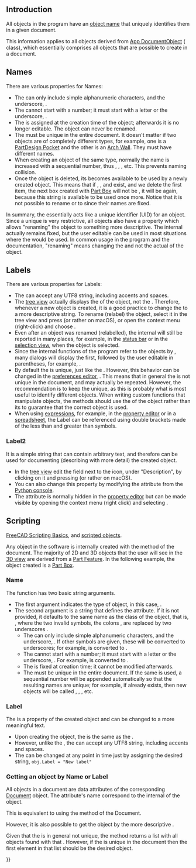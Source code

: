 <languages/>
<translate>

== Introduction == <!--T:1-->

</translate>
{{TOCright}}
<translate>

<!--T:2-->
All objects in the program have an [[Object_name|object name]] that uniquely identifies them in a given document.

<!--T:3-->
This information applies to all objects derived from [[App_DocumentObject|App DocumentObject]] ({{incode|App::DocumentObject}} class), which essentially comprises all objects that are possible to create in a document.

== Names == <!--T:4-->

<!--T:5-->
There are various properties for Names:
* The {{incode|Name}} can only include simple alphanumeric characters, and the underscore, {{incode|[_0-9a-zA-Z]}}.
* The {{incode|Name}} cannot start with a number; it must start with a letter or the underscore, {{incode|[_a-zA-Z]}}.
* The {{incode|Name}} is assigned at the creation time of the object; afterwards it is no longer editable. The object can never be renamed.
* The {{incode|Name}} must be unique in the entire document. It doesn't matter if two objects are of completely different types, for example, one is a [[PartDesign_Pocket|PartDesign Pocket]] and the other is an [[Arch_Wall|Arch Wall]]. They must have different names.
* When creating an object of the same type, normally the name is increased with a sequential number, thus {{incode|Box}}, {{incode|Box001}}, {{incode|Box002}}, etc. This prevents naming collision.
* Once the object is deleted, its {{incode|Name}} becomes available to be used by a newly created object. This means that if {{incode|Box}}, {{incode|Box001}}, and {{incode|Box002}} exist, and we delete the first item, the next box created with [[Part_Box|Part Box]] will not be {{incode|Box003}}, it will be {{incode|Box}} again, because this string is available to be used once more. Notice that it is not possible to rename {{incode|Box001}} or {{incode|Box002}} to {{incode|Box}} since their names are fixed.

<!--T:6-->
In summary, the {{incode|Name}} essentially acts like a unique identifier (UID) for an object. Since a unique {{incode|Name}} is very restrictive, all objects also have a {{incode|Label}} property which allows "renaming" the object to something more descriptive. The internal {{incode|Name}} actually remains fixed, but the user editable {{incode|Label}} can be used in most situations where the {{incode|Name}} would be used. In common usage in the program and the documentation, "renaming" means changing the {{incode|Label}} and not the actual {{incode|Name}} of the object.

== Labels == <!--T:7-->

<!--T:8-->
There are various properties for Labels:
* The {{incode|Label}} can accept any UTF8 string, including accents and spaces.
* The [[tree_view|tree view]] actually displays the {{incode|Label}} of the object, not the {{incode|Name}}. Therefore, whenever a new object is created, it is a good practice to change the {{incode|Label}} to a more descriptive string. To rename (relabel) the object, select it in the tree view and press {{KEY|F2}} (or rather {{KEY|Return}} on macOS), or open the context menu (right-click) and choose {{MenuCommand|Rename}}.
* Even after an object was renamed (relabelled), the internal {{incode|Name}} will still be reported in many places, for example, in the [[Status_bar|status bar]] or in the [[Selection_view|selection view]], when the object is selected.
* Since the internal functions of the program refer to the objects by {{incode|Name}}, many dialogs will display the {{incode|Name}} first, followed by the user editable {{incode|Label}} in parentheses, for example, {{incode|Box (Extruded piece)}}.
* By default the {{incode|Label}} is unique, just like the {{incode|Name}}. However, this behavior can be changed in the [[Preferences_Editor|preferences editor]], {{MenuCommand|Edit → Preferences → General → Document → Allow duplicate object labels in one document}}. This means that in general the {{incode|Label}} is not unique in the document, and may actually be repeated. However, the recommendation is to keep the {{incode|Label}} unique, as this is probably what is most useful to identify different objects. When writing custom functions that manipulate objects, the methods should use the {{incode|Name}} of the object rather than its {{incode|Label}} to guarantee that the correct object is used.
* When using [[Expressions|expressions]], for example, in the [[Property_editor|property editor]] or in a [[Spreadsheet|spreadsheet]], the Label can be referenced using double brackets made of the less than and greater than symbols.

</translate>
{{Code|code=
<<Custom Label With Spaces>>.Height
<<Label may use UTF8 characters>>.Width
}}
<translate>

=== Label2 === <!--T:17-->

<!--T:18-->
It is a simple string that can contain arbitrary text, and therefore can be used for documenting (describing with more detail) the created object.
* In the [[Tree_view|tree view]] edit the field next to the icon, under "Description", by clicking on it and pressing {{KEY|F2}} (or rather {{KEY|Return}} on macOS).
* You can also change this property by modifying the {{incode|Label2}} attribute from the [[Python_console|Python console]].
* The {{PropertyData|Label2}} attribute is normally hidden in the [[Property_editor|property editor]] but can be made visible by opening the context menu (right click) and selecting {{MenuCommand|Show all}}.

== Scripting == <!--T:9-->

<!--T:10-->
{{Emphasis|See also:}} [[FreeCAD_Scripting_Basics|FreeCAD Scripting Basics]], and [[Scripted_objects|scripted objects]].

<!--T:11-->
Any object in the software is internally created with the {{incode|addObject()}} method of the document. The majority of 2D and 3D objects that the user will see in the [[3D_view|3D view]] are derived from a [[Part_Feature|Part Feature]]. In the following example, the object created is a [[Part_Box|Part Box]].

</translate>
{{Code|code=
import FreeCAD as App

doc = App.newDocument()
obj = doc.addObject("Part::Box", "Name")
obj.Label = "Custom label"
}}
<translate>

=== Name === <!--T:12-->

<!--T:13-->
The {{incode|addObject}} function has two basic string arguments.

<!--T:14-->
* The first argument indicates the type of object, in this case, {{incode|"Part::Box"}}.
* The second argument is a string that defines the {{incode|Name}} attribute. If it is not provided, it defaults to the same name as the class of the object, that is, {{incode|"Part__Box"}}, where the two invalid symbols, the colons {{incode|::}}, are replaced by two underscores {{incode|__}}.
** The {{incode|Name}} can only include simple alphanumeric characters, and the underscore, {{incode|[_0-9a-zA-Z]}}. If other symbols are given, these will be converted to underscores; for example, {{incode|"A+B:C*"}} is converted to {{incode|"A_B_C_"}}.
** The {{incode|Name}} cannot start with a number; it must start with a letter or the underscore, {{incode|[_a-zA-Z]}}. For example, {{incode|"123ABC"}} is converted to {{incode|"_23ABC"}}.
** The {{incode|Name}} is fixed at creation time; it cannot be modified afterwards.
** The {{incode|Name}} must be unique in the entire document. If the same {{incode|"Name"}} is used, a sequential number will be appended automatically so that the resulting names are unique; for example, if {{incode|"Name"}} already exists, then new objects will be called {{incode|"Name001"}}, {{incode|"Name002"}}, {{incode|"Name003"}}, etc.

=== Label === <!--T:15-->

<!--T:16-->
The {{incode|Label}} is a property of the created object and can be changed to a more meaningful text.
* Upon creating the object, the {{incode|Label}} is the same as the {{incode|Name}}.
* However, unlike the {{incode|Name}}, the {{incode|Label}} can accept any UTF8 string, including accents and spaces.
* The {{incode|Label}} can be changed at any point in time just by assigning the desired string, <code>obj.Label = "New label"</code>

=== Getting an object by Name or Label === <!--T:19-->

<!--T:20-->
All objects in a document are data attributes of the corresponding [[App_DocumentObject|Document]] object. The attribute's name correspond to the internal {{incode|Name}} of the object.

</translate>
{{Code|code=
import FreeCAD as App

obj1 = App.ActiveDocument.Box
obj2 = App.ActiveDocument.Box001
obj3 = App.ActiveDocument.Box002
}}
<translate>

<!--T:21-->
This is equivalent to using the {{incode|getObject}} method of the Document.
</translate>
{{Code|code=
import FreeCAD as App

obj1 = App.ActiveDocument.getObject('Box')
obj2 = App.ActiveDocument.getObject('Box001')
obj3 = App.ActiveDocument.getObject('Box002')
}}
<translate>

<!--T:22-->
However, it is also possible to get the object by the more descriptive {{incode|Label}}.
</translate>
{{Code|code=
import FreeCAD as App

obj1 = App.ActiveDocument.getObjectsByLabel("Concrete wall")[0]
obj2 = App.ActiveDocument.getObjectsByLabel("Custom parallelepiped")[0]
obj3 = App.ActiveDocument.getObjectsByLabel("Some special name for this cube__002")[0]
}}
<translate>

<!--T:23-->
Given that the {{incode|Label}} is in general not unique, the {{incode|getObjectsByLabel}} method returns a list with all objects found with that {{incode|Label}}. However, if the {{incode|Label}} is unique in the document then the first element in that list should be the desired object.

</translate>
{{Userdocnavi{{#translation:}}}}